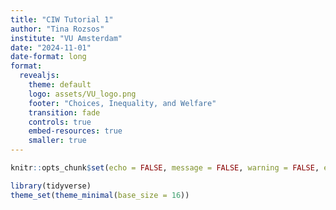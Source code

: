 ```yaml
---
title: "CIW Tutorial 1"
author: "Tina Rozsos"
institute: "VU Amsterdam"
date: "2024-11-01"
date-format: long
format:
  revealjs: 
    theme: default
    logo: assets/VU_logo.png
    footer: "Choices, Inequality, and Welfare"
    transition: fade
    controls: true
    embed-resources: true
    smaller: true
---
```


```r
knitr::opts_chunk$set(echo = FALSE, message = FALSE, warning = FALSE, error = FALSE)
```
```r
library(tidyverse)
theme_set(theme_minimal(base_size = 16))
```

